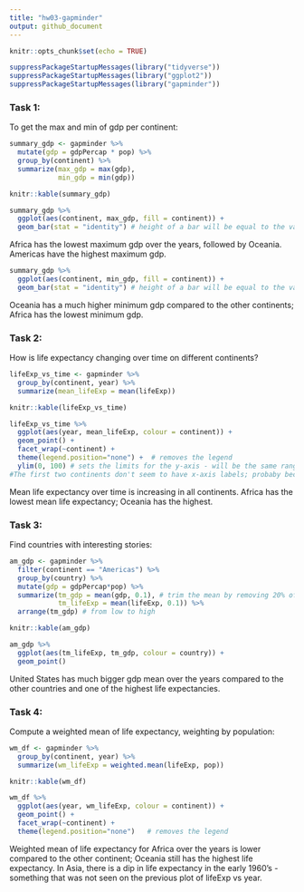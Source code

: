 ```yaml
---
title: "hw03-gapminder"
output: github_document
---
```


```r
knitr::opts_chunk$set(echo = TRUE)
```

```r
suppressPackageStartupMessages(library("tidyverse"))
suppressPackageStartupMessages(library("ggplot2"))
suppressPackageStartupMessages(library("gapminder"))
```


### Task 1:
To get the max and min of gdp per continent:

```r
summary_gdp <- gapminder %>% 
  mutate(gdp = gdpPercap * pop) %>% 
  group_by(continent) %>% 
  summarize(max_gdp = max(gdp),
            min_gdp = min(gdp))

knitr::kable(summary_gdp)
```

```r
summary_gdp %>% 
  ggplot(aes(continent, max_gdp, fill = continent)) +
  geom_bar(stat = "identity") # height of a bar will be equal to the value in df
```

Africa has the lowest maximum gdp over the years, followed by Oceania. Americas have the highest maximum gdp.

```r
summary_gdp %>% 
  ggplot(aes(continent, min_gdp, fill = continent)) +
  geom_bar(stat = "identity") # height of a bar will be equal to the value in df
```

Oceania has a much higher minimum gdp compared to the other continents; Africa has the lowest minimum gdp.

### Task 2:
How is life expectancy changing over time on different continents?

```r
lifeExp_vs_time <- gapminder %>% 
  group_by(continent, year) %>% 
  summarize(mean_lifeExp = mean(lifeExp))

knitr::kable(lifeExp_vs_time)
```

```r
lifeExp_vs_time %>% 
  ggplot(aes(year, mean_lifeExp, colour = continent)) +
  geom_point() +
  facet_wrap(~continent) +
  theme(legend.position="none") +  # removes the legend
  ylim(0, 100) # sets the limits for the y-axis - will be the same range 0-100 for all continents
#The first two continents don't seem to have x-axis labels; probaby because there are plots with the same axis below
```

Mean life expectancy over time is increasing in all continents. Africa has the lowest mean life expectancy; Oceania has the highest.


### Task 3:
Find countries with interesting stories:

```r
am_gdp <- gapminder %>%
  filter(continent == "Americas") %>%
  group_by(country) %>%
  mutate(gdp = gdpPercap*pop) %>%
  summarize(tm_gdp = mean(gdp, 0.1), # trim the mean by removing 20% of the gdp cases (top 10% and bottom 10%)
            tm_lifeExp = mean(lifeExp, 0.1)) %>% 
  arrange(tm_gdp) # from low to high

knitr::kable(am_gdp)
```

```r
am_gdp %>% 
  ggplot(aes(tm_lifeExp, tm_gdp, colour = country)) +
  geom_point()
```


United States has much bigger gdp mean over the years compared to the other countries and one of the highest life expectancies.

### Task 4:
Compute a weighted mean of life expectancy, weighting by population:

```r
wm_df <- gapminder %>%
  group_by(continent, year) %>% 
  summarize(wm_lifeExp = weighted.mean(lifeExp, pop))

knitr::kable(wm_df)
```

```r
wm_df %>% 
  ggplot(aes(year, wm_lifeExp, colour = continent)) +
  geom_point() +
  facet_wrap(~continent) +
  theme(legend.position="none")   # removes the legend
```

Weighted mean of life expectancy for Africa over the years is lower compared to the other continent; Oceania still has the highest life expectancy. In Asia, there is a dip in life expectancy in the early 1960's - something that was not seen on the previous plot of lifeExp vs year.